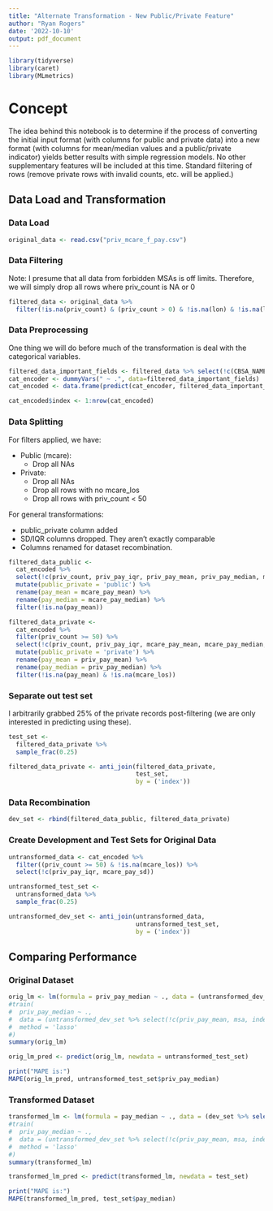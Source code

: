 ```yaml
---
title: "Alternate Transformation - New Public/Private Feature"
author: "Ryan Rogers"
date: '2022-10-10'
output: pdf_document
---
```


```r
library(tidyverse)
library(caret)
library(MLmetrics)
```

# Concept
The idea behind this notebook is to determine if the process of converting the initial input format (with columns for public and private data) into a new format (with columns for mean/median values and a public/private indicator) yields better results with simple regression models. No other supplementary features will be included at this time. Standard filtering of rows (remove private rows with invalid counts, etc. will be applied.)

## Data Load and Transformation

### Data Load

```r
original_data <- read.csv("priv_mcare_f_pay.csv")
```


### Data Filtering

Note: I presume that all data from forbidden MSAs is off limits. Therefore, we will simply drop all rows where priv_count is NA or 0

```r
filtered_data <- original_data %>%
  filter(!is.na(priv_count) & (priv_count > 0) & !is.na(lon) & !is.na(lat))
```

### Data Preprocessing

One thing we will do before much of the transformation is deal with the categorical variables.

```r
filtered_data_important_fields <- filtered_data %>% select(!c(CBSA_NAME, FIPS.State.Code))
cat_encoder <- dummyVars(" ~ .", data=filtered_data_important_fields)
cat_encoded <- data.frame(predict(cat_encoder, filtered_data_important_fields))

cat_encoded$index <- 1:nrow(cat_encoded)
```

### Data Splitting

For filters applied, we have:

* Public (mcare):
  + Drop all NAs
* Private:
  + Drop all NAs
  + Drop all rows with no mcare_los
  + Drop all rows with priv_count < 50
  
For general transformations:

* public_private column added
* SD/IQR columns dropped. They aren't exactly comparable
* Columns renamed for dataset recombination.

```r
filtered_data_public <-
  cat_encoded %>%
  select(!c(priv_count, priv_pay_iqr, priv_pay_mean, priv_pay_median, mcare_pay_sd)) %>%
  mutate(public_private = 'public') %>%
  rename(pay_mean = mcare_pay_mean) %>%
  rename(pay_median = mcare_pay_median) %>%
  filter(!is.na(pay_mean))

filtered_data_private <-
  cat_encoded %>%
  filter(priv_count >= 50) %>%
  select(!c(priv_count, priv_pay_iqr, mcare_pay_mean, mcare_pay_median, mcare_pay_sd)) %>%
  mutate(public_private = 'private') %>%
  rename(pay_mean = priv_pay_mean) %>%
  rename(pay_median = priv_pay_median) %>%
  filter(!is.na(pay_mean) & !is.na(mcare_los))
```

### Separate out test set

I arbitrarily grabbed 25% of the private records post-filtering (we are only interested in predicting using these).

```r
test_set <-
  filtered_data_private %>%
  sample_frac(0.25)

filtered_data_private <- anti_join(filtered_data_private,
                                   test_set,
                                   by = ('index'))
```


### Data Recombination

```r
dev_set <- rbind(filtered_data_public, filtered_data_private)
```

### Create Development and Test Sets for Original Data

```r
untransformed_data <- cat_encoded %>%
  filter((priv_count >= 50) & !is.na(mcare_los)) %>%
  select(!c(priv_pay_iqr, mcare_pay_sd))

untransformed_test_set <-
  untransformed_data %>%
  sample_frac(0.25)

untransformed_dev_set <- anti_join(untransformed_data,
                                   untransformed_test_set,
                                   by = ('index'))
```


## Comparing Performance

### Original Dataset

```r
orig_lm <- lm(formula = priv_pay_median ~ ., data = (untransformed_dev_set %>% select(!c(priv_pay_mean, msa, index))))
#train(
#  priv_pay_median ~ .,
#  data = (untransformed_dev_set %>% select(!c(priv_pay_mean, msa, index))),
#  method = 'lasso'
#)
summary(orig_lm)

orig_lm_pred <- predict(orig_lm, newdata = untransformed_test_set)

print("MAPE is:")
MAPE(orig_lm_pred, untransformed_test_set$priv_pay_median)
```

### Transformed Dataset

```r
transformed_lm <- lm(formula = pay_median ~ ., data = (dev_set %>% select(!c(pay_mean, msa, index))))
#train(
#  priv_pay_median ~ .,
#  data = (untransformed_dev_set %>% select(!c(priv_pay_mean, msa, index))),
#  method = 'lasso'
#)
summary(transformed_lm)

transformed_lm_pred <- predict(transformed_lm, newdata = test_set)

print("MAPE is:")
MAPE(transformed_lm_pred, test_set$pay_median)
```